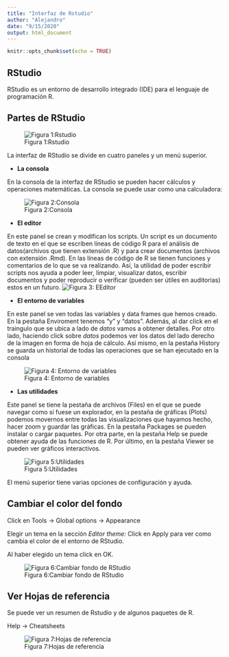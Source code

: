 ```yaml
---
title: "Interfaz de Rstudio"
author: "Alejandro"
date: "9/15/2020"
output: html_document
---
```


```r
knitr::opts_chunk$set(echo = TRUE)
```
## RStudio
RStudio es un entorno de desarrollo integrado (IDE) para el lenguaje de programación R.

## Partes de RStudio
![Figura 1:Rstudio](images/Rstudio.png)

La interfaz de RStudio se divide en cuatro paneles y un menú superior.

- **La consola**

En la consola de la interfaz de RStudio se pueden hacer cálculos y operaciones matemáticas. La consola se puede usar como una calculadora:


![Figura 2:Consola](images/consola.png)


- **El editor**

En este panel se crean y modifican los scripts. Un script es un documento de texto en el que se escriben líneas de código R para el análisis de datos(archivos que tienen extensión .R) y para crear documentos (archivos con extensión .Rmd). En las líneas de código de R se tienen funciones y comentarios de lo que se va realizando. Así,  la utilidad de poder escribir scripts nos ayuda a poder leer, limpiar, visualizar datos, escribir documentos y poder reproducir o verificar (pueden ser útiles en auditorias) estos en un futuro. 
![Figura 3: EEditor](images/editor.png)


- **El entorno de variables**

En este panel se ven todas las variables y data frames que hemos creado. En la pestaña Enviroment tenemos “y” y “datos”. Además, al dar click en el traingulo que se ubica a lado de _datos_ vamos a obtener detalles. Por otro lado, haciendo click sobre _datos_ podemos ver los datos del lado derecho de la imagen en forma de hoja de cálculo. Así mismo, en la pestaña History se guarda un historial de todas las operaciones que se han ejecutado en la consola 

![Figura 4: Entorno de variables](images/entorno.png)



- **Las utilidades**

Este panel se tiene la pestaña de archivos (Files) en el que se puede navegar como si fuese un explorador, en la pestaña de gráficas (Plots) podemos movernos entre todas las visualizaciones que hayamos hecho, hacer zoom y guardar las gráficas. En la pestaña Packages se pueden instalar o cargar paquetes. Por otra parte, en la pestaña Help se puede obtener ayuda de las funciones de R. Por último, en la pestaña Viewer se pueden ver gráficos interactivos. 

![Figura 5:Utilidades](images/utilidades.png)



El menú superior tiene varias opciones de configuración y ayuda.

## Cambiar el color del  fondo

Click en Tools -> Global options -> Appearance

Elegir un tema en la sección _Editor theme:_
Click en Apply para ver como cambia el color de el entorno de RStudio.

Al haber elegido un tema click en OK.

![Figura 6:Cambiar fondo de RStudio](images/fondo.png)

## Ver Hojas de referencia
Se puede ver un resumen de Rstudio y de algunos paquetes de R.

Help -> Cheatsheets

![Figura 7:Hojas de referencia](images/cheats.png)






